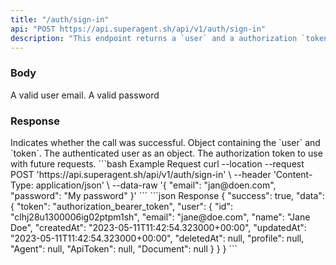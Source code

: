 ```yaml
---
title: "/auth/sign-in"
api: "POST https://api.superagent.sh/api/v1/auth/sign-in"
description: "This endpoint returns a `user` and a authorization `token`."
---
```


### Body

<ParamField body="email" type="string">
  A valid user email.
</ParamField>

<ParamField body="password" type="string">
  A valid password
</ParamField>

### Response

<ResponseField name="success" type="boolean">
  Indicates whether the call was successful.
</ResponseField>

<ResponseField name="data" type="object">
  Object containing the `user` and `token`.
</ResponseField>

<Expandable title="data object">
  <ResponseField name="user" type="object">
    The authenticated user as an object.
  </ResponseField>
  <ResponseField name="token" type="string">
    The authorization token to use with future requests.
  </ResponseField>
</Expandable>

<RequestExample>
```bash Example Request
curl --location --request POST 'https://api.superagent.sh/api/v1/auth/sign-in' \
--header 'Content-Type: application/json' \
--data-raw '{
    "email": "jan@doen.com",
    "password": "My password"
}'
```
</RequestExample>

<ResponseExample>
```json Response
{
  "success": true,
  "data": {
    "token": "authorization_bearer_token",
    "user": {
      "id": "clhj28u1300006ig02ptpm1sh",
      "email": "jane@doe.com",
      "name": "Jane Doe",
      "createdAt": "2023-05-11T11:42:54.323000+00:00",
      "updatedAt": "2023-05-11T11:42:54.323000+00:00",
      "deletedAt": null,
      "profile": null,
      "Agent": null,
      "ApiToken": null,
      "Document": null
    }
  }
}
```
</ResponseExample>
